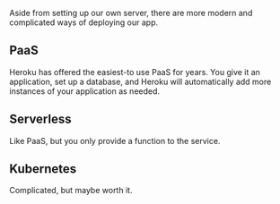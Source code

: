 
Aside from setting up our own server, there are more modern and complicated ways of deploying our app. 

## PaaS

Heroku has offered the easiest-to use PaaS for years. You give it an application, set up a database, and Heroku will automatically add more instances of your application as needed.

## Serverless

Like PaaS, but you only provide a function to the service.

## Kubernetes

Complicated, but maybe worth it.